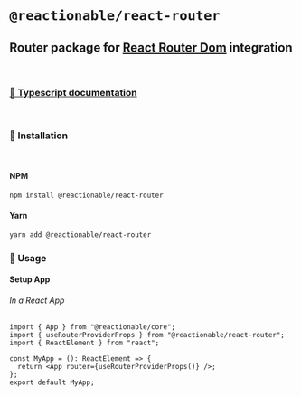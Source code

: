 
<Meta title="Router Dom/Home" />

# **`@reactionable/react-router`**

## Router package for [React Router Dom](https://reactrouter.com/web/guides/quick-start) integration

<br />

### [📖 Typescript documentation](../docs/react-router/)

<br />

### 🚀 Installation

<br />

#### NPM

```sh
npm install @reactionable/react-router
```

#### Yarn

```sh
yarn add @reactionable/react-router
```

### 🧾 Usage

#### Setup App

###### In a React App

```tsx
import { App } from "@reactionable/core";
import { useRouterProviderProps } from "@reactionable/react-router";
import { ReactElement } from "react";

const MyApp = (): ReactElement => {
  return <App router={useRouterProviderProps()} />;
};
export default MyApp;
```
